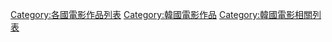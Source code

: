 [[Category:各國電影作品列表|Category:各國電影作品列表]]
[[Category:韓國電影作品|Category:韓國電影作品]]
[[Category:韓國電影相關列表|Category:韓國電影相關列表]]